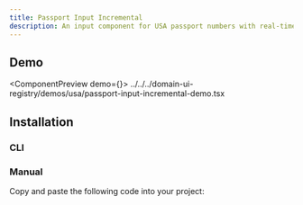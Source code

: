 ```yaml
---
title: Passport Input Incremental
description: An input component for USA passport numbers with real-time incremental validation that prevents invalid characters as you type.
---
```



## Demo

<ComponentPreview demo={<PassportInputIncrementalDemo />}>
  <include>../../../domain-ui-registry/demos/usa/passport-input-incremental-demo.tsx</include>
</ComponentPreview>

## Installation

### CLI

<RegistryCliCommands name="usa-passport-input-incremental" type="free" />

### Manual

Copy and paste the following code into your project:

<RegistryAllFiles name="usa-passport-input-incremental" type="free" />